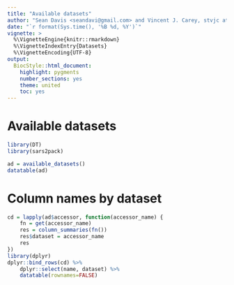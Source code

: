 ```yaml
---
title: "Available datasets"
author: "Sean Davis <seandavi@gmail.com> and Vincent J. Carey, stvjc at channing.harvard.edu"
date: "`r format(Sys.time(), '%B %d, %Y')`"
vignette: >
  %\VignetteEngine{knitr::rmarkdown}
  %\VignetteIndexEntry{Datasets}
  %\VignetteEncoding{UTF-8}
output:
  BiocStyle::html_document:
    highlight: pygments
    number_sections: yes
    theme: united
    toc: yes
---
```


# Available datasets

```r
library(DT)
library(sars2pack)
```


```r
ad = available_datasets()
datatable(ad)
```

# Column names by dataset

```r
cd = lapply(ad$accessor, function(accessor_name) {
    fn = get(accessor_name)
    res = column_summaries(fn())
    res$dataset = accessor_name
    res
})
library(dplyr)
dplyr::bind_rows(cd) %>%
    dplyr::select(name, dataset) %>%
    datatable(rownames=FALSE)
```
